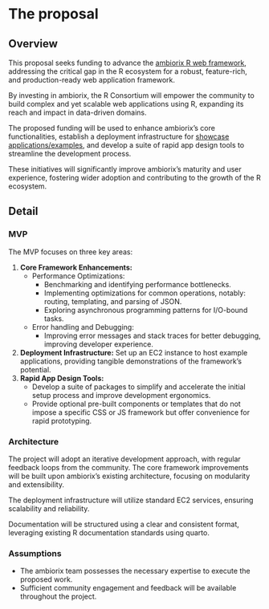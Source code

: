 # The proposal
<!--
This is where the proposal should be outlined.
-->

## Overview
<!--
At a high-level address what your proposal is and how it will address the problem identified. Highlight any benefits to the R Community that follow from solving the problem. This should be your most compelling section.
-->

This proposal seeks funding to advance the 
[ambiorix R web framework](https://ambiorix.dev/), addressing the critical gap 
in the R ecosystem for a robust, feature-rich, and production-ready web
application framework.

By investing in ambiorix, the R Consortium will empower the community to build
complex and yet scalable web applications using R, expanding its reach and
impact in data-driven domains.

The proposed funding will be used to enhance ambiorix's core functionalities,
establish a deployment infrastructure for 
[showcase applications/examples](https://github.com/kennedymwavu/ambiorix-examples),
and develop a suite of rapid app design tools to streamline the development
process.

These initiatives will significantly improve ambiorix's maturity and user
experience, fostering wider adoption and contributing to the growth of the R
ecosystem.

## Detail
<!--
Go into more detail about the specifics of the project and it delivers against the problem.

Depending on project type the detail section should include:

 - [ ] Minimum Viable Product
 - [ ] Architecture
 - [ ] Assumptions
-->

### MVP
The MVP focuses on three key areas:

1. **Core Framework Enhancements:**
    - Performance Optimizations:
        - Benchmarking and identifying performance bottlenecks.
        - Implementing optimizations for common operations, notably: 
          routing, templating, and parsing of JSON.
        - Exploring asynchronous programming patterns for I/O-bound tasks.
    - Error handling and Debugging:
        - Improving error messages and stack traces for better debugging, 
          improving developer experience.
2. **Deployment Infrastructure:** Set up an EC2 instance to host example
applications, providing tangible demonstrations of the framework's potential.
3. **Rapid App Design Tools:** 
    - Develop a suite of packages to simplify and accelerate the initial setup process and improve development ergonomics.
    - Provide optional pre-built components or templates that do not impose a specific CSS or JS framework but offer convenience for rapid prototyping.

### Architecture

The project will adopt an iterative development approach, with regular feedback
loops from the community. The core framework improvements will be built upon 
ambiorix's existing architecture, focusing on modularity and extensibility. 

The deployment infrastructure will utilize standard EC2 services, ensuring 
scalability and reliability. 

Documentation will be structured using a clear and consistent format, leveraging
existing R documentation standards using quarto.

### Assumptions

- The ambiorix team possesses the necessary expertise to execute the proposed work.
- Sufficient community engagement and feedback will be available throughout the
project.
